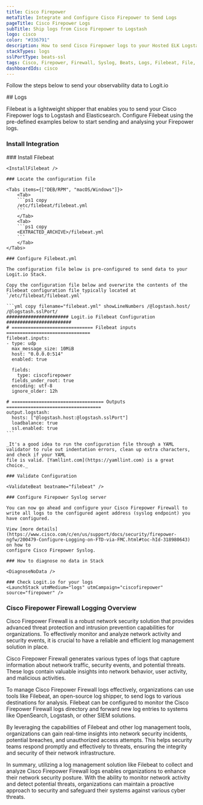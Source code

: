 ```yaml
---
title: Cisco Firepower
metaTitle: Integrate and Configure Cisco Firepower to Send Logs
pageTitle: Cisco Firepower Logs
subTitle: Ship logs from Cisco Firepower to Logstash
logo: cisco
color: "#336791"
description: How to send Cisco Firepower logs to your Hosted ELK Logstash instance. Configure Filebeat to send data to Logstash. Get started using our example configuration.
stackTypes: logs
sslPortType: beats-ssl
tags: Cisco, Firepower, Firewall, Syslog, Beats, Logs, Filebeat, File, Text, Security Logs, Cisco Firepower
dashboardIds: cisco
---
```


Follow the steps below to send your observability data to Logit.io

<Steps>
  ## Logs

  Filebeat is a lightweight shipper that enables you to send your Cisco Firepower 
  logs to Logstash and Elasticsearch. Configure Filebeat using the pre-defined 
  examples below to start sending and analysing your Firepower logs.

  ### Install Integration
  <InstallIntegration/>
    ### Install Filebeat

    <InstallFilebeat />

    ### Locate the configuration file

    <Tabs items={["DEB/RPM", "macOS/Windows"]}>
        <Tab>
        ```ps1 copy
        /etc/filebeat/filebeat.yml 
        ```
        </Tab>
        <Tab>
        ```ps1 copy
        <EXTRACTED_ARCHIVE>/filebeat.yml
        ```
        </Tab>
    </Tabs>

    ### Configure Filebeat.yml

    The configuration file below is pre-configured to send data to your Logit.io Stack.

    Copy the configuration file below and overwrite the contents of the Filebeat configuration file typically located at `/etc/filebeat/filebeat.yml`

    ```yml copy filename="filebeat.yml" showLineNumbers /@logstash.host/ /@logstash.sslPort/
    ####################### Logit.io Filebeat Configuration ########################
    # ============================== Filebeat inputs ===============================
    filebeat.inputs:
    - type: udp
      max_message_size: 10MiB
      host: "0.0.0.0:514"
      enabled: true

      fields:
        type: ciscofirepower
      fields_under_root: true
      encoding: utf-8
      ignore_older: 12h

    # ================================== Outputs ===================================
    output.logstash:
      hosts: ["@logstash.host:@logstash.sslPort"]
      loadbalance: true
      ssl.enabled: true
    ```

    _It's a good idea to run the configuration file through a YAML validator to rule out indentation errors, clean up extra characters, and check if your YAML 
    file is valid. [Yamllint.com](https://yamllint.com) is a great choice._

    ### Validate Configuration

    <ValidateBeat beatname="filebeat" />

    ### Configure Firepower Syslog server

    You can now go ahead and configure your Cisco Firepower Firewall to write all logs to the configured agent address (syslog endpoint) you have configured.

    View [more details](https://www.cisco.com/c/en/us/support/docs/security/firepower-ngfw/200479-Configure-Logging-on-FTD-via-FMC.html#toc-hId-318980643) on how to 
    configure Cisco Firepower Syslog.

    ### How to diagnose no data in Stack

    <DiagnoseNoData />

    ### Check Logit.io for your logs
    <LaunchStack utmMedium="logs" utmCampaign="ciscofirepower" source="firepower" />

</Steps>

### Cisco Firepower Firewall Logging Overview

Cisco Firepower Firewall is a robust network security solution that provides advanced threat protection and intrusion prevention capabilities for organizations. 
To effectively monitor and analyze network activity and security events, it is crucial to have a reliable and efficient log management solution in place.

Cisco Firepower Firewall generates various types of logs that capture information about network traffic, security events, and potential threats. These logs 
contain valuable insights into network behavior, user activity, and malicious activities.

To manage Cisco Firepower Firewall logs effectively, organizations can use tools like Filebeat, an open-source log shipper, to send logs to various destinations 
for analysis. Filebeat can be configured to monitor the Cisco Firepower Firewall logs directory and forward new log entries to systems like OpenSearch, Logstash, 
or other SIEM solutions.

By leveraging the capabilities of Filebeat and other log management tools, organizations can gain real-time insights into network security incidents, potential breaches, 
and unauthorized access attempts. This helps security teams respond promptly and effectively to threats, ensuring the integrity and security of their network infrastructure.

In summary, utilizing a log management solution like Filebeat to collect and analyze Cisco Firepower Firewall logs enables organizations to enhance their network security 
posture. With the ability to monitor network activity and detect potential threats, organizations can maintain a proactive approach to security and safeguard their systems 
against various cyber threats.
